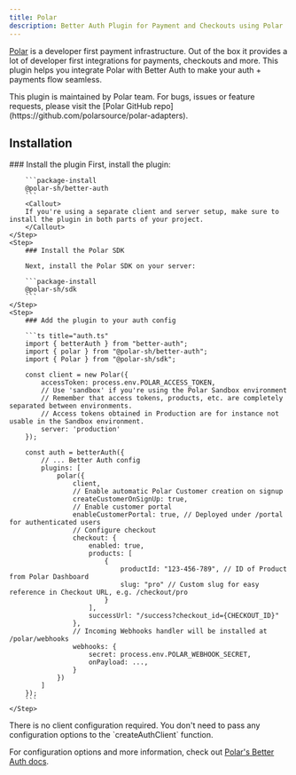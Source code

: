 ```yaml
---
title: Polar
description: Better Auth Plugin for Payment and Checkouts using Polar
---
```


[Polar](https://polar.sh) is a developer first payment infrastructure. Out of the box it provides a lot of developer first integrations for payments, checkouts and more. This plugin helps you integrate Polar with Better Auth to make your auth + payments flow seamless.

<Callout>
This plugin is maintained by Polar team. For bugs, issues or feature requests, please visit the [Polar GitHub repo](https://github.com/polarsource/polar-adapters).
</Callout>

## Installation

<Steps>
    <Step>
        ### Install the plugin
        First, install the plugin:

        ```package-install
        @polar-sh/better-auth
        ```
        <Callout>
        If you're using a separate client and server setup, make sure to install the plugin in both parts of your project.
        </Callout>
    </Step>
    <Step>
        ### Install the Polar SDK

        Next, install the Polar SDK on your server:

        ```package-install
        @polar-sh/sdk
        ```
    </Step>
    <Step>
        ### Add the plugin to your auth config

        ```ts title="auth.ts"
        import { betterAuth } from "better-auth";
        import { polar } from "@polar-sh/better-auth";
        import { Polar } from "@polar-sh/sdk";

        const client = new Polar({
            accessToken: process.env.POLAR_ACCESS_TOKEN,
            // Use 'sandbox' if you're using the Polar Sandbox environment
            // Remember that access tokens, products, etc. are completely separated between environments.
            // Access tokens obtained in Production are for instance not usable in the Sandbox environment.
            server: 'production'
        });

        const auth = betterAuth({
            // ... Better Auth config
            plugins: [
                polar({
                    client,
                    // Enable automatic Polar Customer creation on signup
                    createCustomerOnSignUp: true,
                    // Enable customer portal
                    enableCustomerPortal: true, // Deployed under /portal for authenticated users
                    // Configure checkout
                    checkout: {
                        enabled: true,
                        products: [
                            {
                                productId: "123-456-789", // ID of Product from Polar Dashboard
                                slug: "pro" // Custom slug for easy reference in Checkout URL, e.g. /checkout/pro
                            }
                        ],
                        successUrl: "/success?checkout_id={CHECKOUT_ID}"
                    },
                    // Incoming Webhooks handler will be installed at /polar/webhooks
                    webhooks: {
                        secret: process.env.POLAR_WEBHOOK_SECRET,
                        onPayload: ...,
                    }
                })
            ]
        });
        ```
    </Step>
</Steps>

<Callout>
There is no client configuration required. You don't need to pass any configuration options to the `createAuthClient` function.
</Callout>


For configuration options and more information, check out [Polar's Better Auth docs](https://docs.polar.sh/integrate/sdk/adapters/better-auth#configuration-options).
